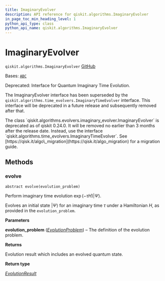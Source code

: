 ```yaml
---
title: ImaginaryEvolver
description: API reference for qiskit.algorithms.ImaginaryEvolver
in_page_toc_min_heading_level: 1
python_api_type: class
python_api_name: qiskit.algorithms.ImaginaryEvolver
---
```


# ImaginaryEvolver

<span id="qiskit.algorithms.ImaginaryEvolver" />

`qiskit.algorithms.ImaginaryEvolver` [GitHub](https://github.com/qiskit/qiskit/tree/stable/0.45/qiskit/algorithms/evolvers/imaginary_evolver.py "view source code")

Bases: [`ABC`](https://docs.python.org/3/library/abc.html#abc.ABC "(in Python v3.12)")

Deprecated: Interface for Quantum Imaginary Time Evolution.

The ImaginaryEvolver interface has been superseded by the `qiskit.algorithms.time_evolvers.ImaginaryTimeEvolver` interface. This interface will be deprecated in a future release and subsequently removed after that.

<Admonition title="Deprecated since version 0.24.0" type="danger">
  The class `qiskit.algorithms.evolvers.imaginary_evolver.ImaginaryEvolver` is deprecated as of qiskit 0.24.0. It will be removed no earlier than 3 months after the release date. Instead, use the interface `qiskit.algorithms.time_evolvers.ImaginaryTimeEvolver`. See [https://qisk.it/algo\_migration](https://qisk.it/algo_migration) for a migration guide.
</Admonition>

## Methods

### evolve

<span id="qiskit.algorithms.ImaginaryEvolver.evolve" />

`abstract evolve(evolution_problem)`

Perform imaginary time evolution $\exp(-\tau H)|\Psi\rangle$.

Evolves an initial state $|\Psi\rangle$ for an imaginary time $\tau$ under a Hamiltonian $H$, as provided in the `evolution_problem`.

**Parameters**

**evolution\_problem** ([*EvolutionProblem*](qiskit.algorithms.EvolutionProblem "qiskit.algorithms.evolvers.evolution_problem.EvolutionProblem")) – The definition of the evolution problem.

**Returns**

Evolution result which includes an evolved quantum state.

**Return type**

[*EvolutionResult*](qiskit.algorithms.EvolutionResult "qiskit.algorithms.evolvers.evolution_result.EvolutionResult")

